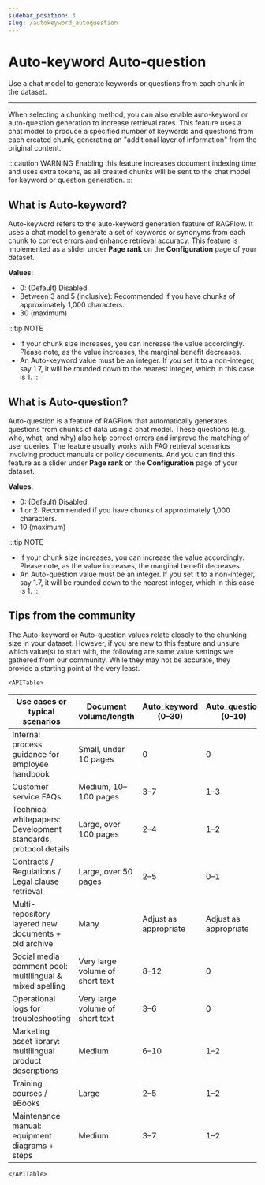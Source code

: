 ```yaml
---
sidebar_position: 3
slug: /autokeyword_autoquestion
---
```


# Auto-keyword Auto-question

Use a chat model to generate keywords or questions from each chunk in the dataset.

---

When selecting a chunking method, you can also enable auto-keyword or auto-question generation to increase retrieval rates. This feature uses a chat model to produce a specified number of keywords and questions from each created chunk, generating an "additional layer of information" from the original content.

:::caution WARNING
Enabling this feature increases document indexing time and uses extra tokens, as all created chunks will be sent to the chat model for keyword or question generation.
:::

## What is Auto-keyword?

Auto-keyword refers to the auto-keyword generation feature of RAGFlow. It uses a chat model to generate a set of keywords or synonyms from each chunk to correct errors and enhance retrieval accuracy. This feature is implemented as a slider under **Page rank** on the **Configuration** page of your dataset.

**Values**:  

- 0: (Default) Disabled.  
- Between 3 and 5 (inclusive): Recommended if you have chunks of approximately 1,000 characters. 
- 30 (maximum) 

:::tip NOTE
- If your chunk size increases, you can increase the value accordingly. Please note, as the value increases, the marginal benefit decreases. 
- An Auto-keyword value must be an integer. If you set it to a non-integer, say 1.7, it will be rounded down to the nearest integer, which in this case is 1.
:::

## What is Auto-question?

Auto-question is a feature of RAGFlow that automatically generates questions from chunks of data using a chat model. These questions (e.g. who, what, and why) also help correct errors and improve the matching of user queries. The feature usually works with FAQ retrieval scenarios involving product manuals or policy documents. And you can find this feature as a slider under **Page rank** on the **Configuration** page of your dataset.

**Values**:

- 0: (Default) Disabled.  
- 1 or 2: Recommended if you have chunks of approximately 1,000 characters.  
- 10 (maximum)

:::tip NOTE
- If your chunk size increases, you can increase the value accordingly. Please note, as the value increases, the marginal benefit decreases. 
- An Auto-question value must be an integer. If you set it to a non-integer, say 1.7, it will be rounded down to the nearest integer, which in this case is 1.
:::

## Tips from the community

The Auto-keyword or Auto-question values relate closely to the chunking size in your dataset. However, if you are new to this feature and unsure which value(s) to start with, the following are some value settings we gathered from our community. While they may not be accurate, they provide a starting point at the very least.

```mdx-code-block
<APITable>
```

| Use cases or typical scenarios                                      | Document volume/length          | Auto_keyword (0–30)        | Auto_question (0–10)       |
|---------------------------------------------------------------------|---------------------------------|----------------------------|----------------------------|
| Internal process guidance for employee handbook                     | Small, under 10 pages           | 0                          | 0                          |
| Customer service FAQs                                               | Medium, 10–100 pages            | 3–7                        | 1–3                        |
| Technical whitepapers: Development standards, protocol details      | Large, over 100 pages           | 2–4                        | 1–2                        |
| Contracts / Regulations / Legal clause retrieval                    | Large, over 50 pages            | 2–5                        | 0–1                        |
| Multi-repository layered new documents + old archive                | Many                            | Adjust as appropriate      |Adjust as appropriate       |
| Social media comment pool: multilingual & mixed spelling            | Very large volume of short text | 8–12                       | 0                          |
| Operational logs for troubleshooting                                | Very large volume of short text | 3–6                        | 0                          |
| Marketing asset library: multilingual product descriptions          | Medium                          | 6–10                       | 1–2                        |
| Training courses / eBooks                                           | Large                           | 2–5                        | 1–2                        |
| Maintenance manual: equipment diagrams + steps                      | Medium                          | 3–7                        | 1–2                        |

```mdx-code-block
</APITable>
```
